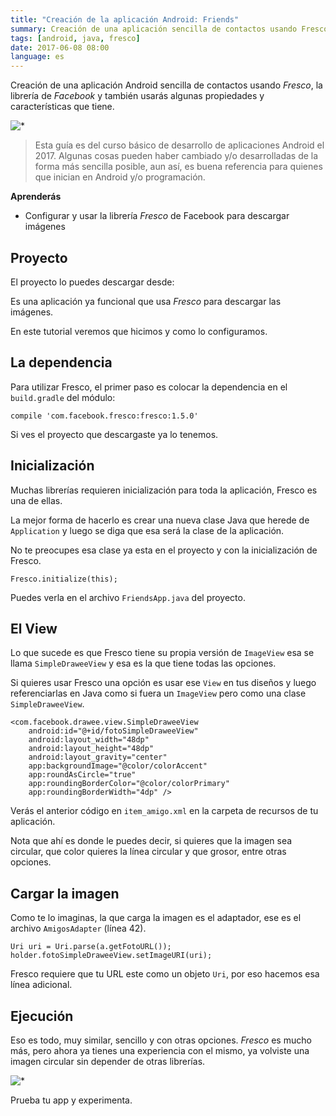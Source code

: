 ```yaml
---
title: "Creación de la aplicación Android: Friends"
summary: Creación de una aplicación sencilla de contactos usando Fresco, la librería de Facebook.
tags: [android, java, fresco]
date: 2017-06-08 08:00
language: es
---
```


Creación de una aplicación Android sencilla de contactos usando _Fresco_, la librería de _Facebook_ y también usarás algunas propiedades y características que tiene.

![*](https://firebasestorage.googleapis.com/v0/b/maksha-41f4f.appspot.com/o/labs%2Fandroid-app-friends%2Fdevice-2017-09-01-195144.png?alt=media&token=55238b24-3a6d-4210-990d-69d8b3a8d34c)

> Esta guía es del curso básico de desarrollo de aplicaciones Android el 2017. Algunas cosas pueden haber cambiado y/o desarrolladas de la forma más sencilla posible, aun así, es buena referencia para quienes que inician en Android y/o programación.

__Aprenderás__

* Configurar y usar la librería _Fresco_ de Facebook para descargar imágenes

## Proyecto

El proyecto lo puedes descargar desde:

<GitHub repo="CNA-Friends"/>

Es una aplicación ya funcional que usa _Fresco_ para descargar las imágenes.

En este tutorial veremos que hicimos y como lo configuramos.

## La dependencia

Para utilizar Fresco, el primer paso es colocar la dependencia en el `build.gradle` del módulo:

```
compile 'com.facebook.fresco:fresco:1.5.0'
```

Si ves el proyecto que descargaste ya lo tenemos.

## Inicialización

Muchas librerías requieren inicialización para toda la aplicación, Fresco es una de ellas.

La mejor forma de hacerlo es crear una nueva clase Java que herede de `Application` y luego se diga que esa será la clase de la aplicación.

No te preocupes esa clase ya esta en el proyecto y con la inicialización de Fresco.

```
Fresco.initialize(this);
```

Puedes verla en el archivo `FriendsApp.java` del proyecto.

## El View

Lo que sucede es que Fresco tiene su propia versión de `ImageView` esa se llama `SimpleDraweeView` y esa es la que tiene todas las opciones.

Si quieres usar Fresco una opción es usar ese `View` en tus diseños y luego referenciarlas en Java como si fuera un `ImageView` pero como una clase `SimpleDraweeView`.

```
<com.facebook.drawee.view.SimpleDraweeView
    android:id="@+id/fotoSimpleDraweeView"
    android:layout_width="48dp"
    android:layout_height="48dp"
    android:layout_gravity="center"
    app:backgroundImage="@color/colorAccent"
    app:roundAsCircle="true"
    app:roundingBorderColor="@color/colorPrimary"
    app:roundingBorderWidth="4dp" />
```

Verás el anterior código en `item_amigo.xml` en la carpeta de recursos de tu aplicación.

Nota que ahí es donde le puedes decir, si quieres que la imagen sea circular, que color quieres la línea circular y que grosor, entre otras opciones.

## Cargar la imagen

Como te lo imaginas, la que carga la imagen es el adaptador, ese es el archivo `AmigosAdapter` (línea 42).

```
Uri uri = Uri.parse(a.getFotoURL());
holder.fotoSimpleDraweeView.setImageURI(uri);
```

Fresco requiere que tu URL este como un objeto `Uri`, por eso hacemos esa línea adicional.

## Ejecución

Eso es todo, muy similar, sencillo y con otras opciones. _Fresco_ es mucho más, pero ahora ya tienes una experiencia con el mismo, ya volviste una imagen circular sin depender de otras librerías.

![*](https://firebasestorage.googleapis.com/v0/b/maksha-41f4f.appspot.com/o/labs%2Fandroid-app-friends%2Fdevice-2017-09-01-195144.png?alt=media&token=55238b24-3a6d-4210-990d-69d8b3a8d34c)

Prueba tu app y experimenta.
